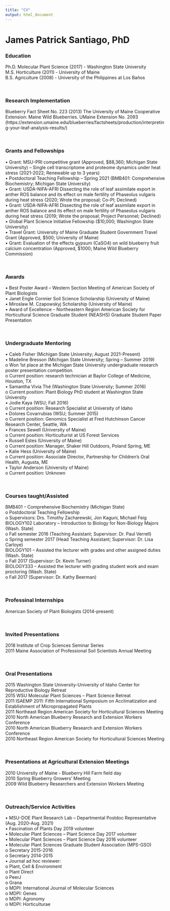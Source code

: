 ```yaml
---
title: "CV"
output: html_document
---
```


# James Patrick Santiago, PhD

### Education
Ph.D. Molecular Plant Science (2017) - Washington State University <br>
M.S. Horticulture (2011) - University of Maine <br>
B.S. Agriculture (2008) - University of the Philippines at Los Baños  

<br>

### Research Implementation
Blueberry Fact Sheet No. 223 (2013) The University of Maine Cooperative Extension: Maine Wild Blueberries. UMaine Extension No. 2093 (https://extension.umaine.edu/blueberries/factsheets/production/interpreting-your-leaf-analysis-results/)

<br>

### Grants and Fellowships
•	Grant: MSU-PRI competitive grant (Approved, $88,360; Michigan State University) – Single cell transcriptome and proteome dynamics under heat stress (2021-2022; Renewable up to 3 years) <br>
•	Postdoctoral Teaching Fellowship – Spring 2021 (BMB401: Comprehensive Biochemistry; Michigan State University) <br>
•	Grant: USDA-NIFA-AFRI Dissecting the role of leaf assimilate export in anther ROS balance and its effect on male fertility of Phaseolus vulgaris during heat stress (2020; Wrote the proposal; Co-PI; Declined) <br>
•	Grant: USDA-NIFA-AFRI Dissecting the role of leaf assimilate export in anther ROS balance and its effect on male fertility of Phaseolus vulgaris during heat stress (2019; Wrote the proposal; Project Personnel; Declined) <br>
•	Global Plant Science Initiative Fellowship ($10,000; Washington State University) <br>
•	Travel Grant: University of Maine Graduate Student Government Travel Grant (Approved, $500; University of Maine) <br>
•	Grant: Evaluation of the effects gypsum (CaSO4) on wild blueberry fruit calcium concentration (Approved, $1000; Maine Wild Blueberry Commission)

<br>

### Awards
•	Best Poster Award – Western Section Meeting of American Society of Plant Biologists <br>
•	Janet Engle Cormier Soil Science Scholarship (University of Maine) <br>
•	Miroslaw M. Czapowskyj Scholarship (University of Maine) <br>
•	Award of Excellence – Northeastern Region American Society for Horticultural Science Graduate Student (NEASHS) Graduate Student Paper Presentation

<br>

### Undergraduate Mentoring
•	Caleb Fisher (Michigan State University; August 2021-Present) <br>
•	Madeline Bresson (Michigan State University; Spring – Summer 2019) <br>
o	Won 1st place at the Michigan State University undergraduate research poster presentation competition. <br>
o	Current position: research technician at Baylor College of Medicine, Houston, TX <br>
•	Samantha Vivia Thé (Washington State University; Summer 2016) <br>
o	Current position: Plant Biology PhD student at Washington State University <br>
•	Jodie Kaya (WSU; Fall 2016) <br>
o	Current position: Research Specialist at University of Idaho <br>
•	Dolores Covarrubias (WSU; Summer 2015) <br>
o	Current position: Genomics Specialist at Fred Hutchinson Cancer Research Center, Seattle, WA <br>
•	Frances Sewell (University of Maine) <br>
o	Current position: Horticulturist at US Forest Services <br> 
•	Russell Estes (University of Maine) <br>
o	Current position: Manager, Shaker Hill Outdoors, Poland Spring, ME <br>
•	Kalie Hess (University of Maine) <br>
o	Current position: Associate Director, Partnership for Children’s Oral Health, Augusta, ME <br>
•	Taylor Anderson (University of Maine) <br>
o	Current position: Unknown <br>

<br>

### Courses taught/Assisted
BMB401 – Comprehensive Biochemistry (Michigan State) <br>
o	Postdoctoral Teaching Fellowship <br>
o	Supervisors: Drs. Timothy Zacharewski, Jon Kaguni, Michael Feig <br> 
BIOLOGY102 Laboratory – Introduction to Biology for Non-Biology Majors (Wash. State) <br>
o	Fall semester 2016 (Teaching Assistant; Supervisor: Dr. Paul Verrell) <br>
o	Spring semester 2017 (Head Teaching Assistant; Supervisor: Dr. Lisa Carloye) <br>
BIOLOGY101 – Assisted the lecturer with grades and other assigned duties (Wash. State) <br>
o	Fall 2017 (Supervisor: Dr. Kevin Turner) <br>
BIOLOGY333 – Assisted the lecturer with grading student work and exam proctoring (Wash. State) <br>
o	Fall 2017 (Supervisor: Dr. Kathy Beerman) <br>

<br>

### Professinal Internships
American Society of Plant Biologists (2014-present)

<br>

### Invited Presentations
2018	Institute of Crop Sciences Seminar Series <br>
2011	Maine Association of Professional Soil Scientists Annual Meeting <br>

<br>

### Oral Presentations
2015	Washington State University-University of Idaho Center for Reproductive Biology Retreat <br>
2015	WSU Molecular Plant Sciences – Plant Science Retreat <br>
2011	ISAEMP 2011: Fifth International Symposium on Acclimatization and Establishment of Micropropagated Plants <br>
2011	Northeast Region American Society for Horticultural Sciences Meeting <br>
2010 	North American Blueberry Research and Extension Workers Conference <br>
2010	North American Blueberry Research and Extension Workers Conference <br>
2010	Northeast Region American Society for Horticultural Sciences Meeting <br>

<br>

### Presentations at Agricultural Extension Meetings
2010	University of Maine - Blueberry Hill Farm field day <br>
2010	Spring Blueberry Growers’ Meeting <br>
2009	Wild Blueberry Researchers and Extension Workers Meeting <br>

<br>

### Outreach/Service Activities
•	MSU-DOE Plant Research Lab – Departmental Postdoc Representative (Aug. 2020-Aug. 2021) <br>
•	Fascination of Plants Day 2019 volunteer <br>
•	Molecular Plant Sciences – Plant Science Day 2017 volunteer <br>
•	Molecular Plant Sciences – Plant Science Day 2016 volunteer <br>
•	Molecular Plant Sciences Graduate Student Association (MPS-GSO) <br>
o	Secretary 2015-2016 <br>
o	Secretary 2014-2015 <br>
•	Journal ad hoc reviewer: <br>
o	Plant, Cell & Environment <br>
o	Plant Direct  <br>
o	PeerJ <br>
o	Grana <br>
o	MDPI: International Journal of Molecular Sciences <br>
o	MDPI: Genes <br>
o	MDPI: Agronomy <br>
o	MDPI: Horticulturae <br>



